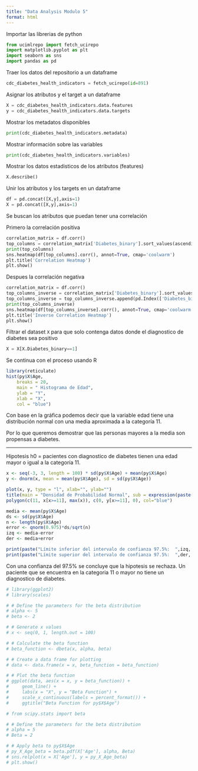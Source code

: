 ```yaml
---
title: "Data Analysis Modulo 5"
format: html
---
```


Importar las librerias de python

```python
from ucimlrepo import fetch_ucirepo
import matplotlib.pyplot as plt
import seaborn as sns
import pandas as pd
```

Traer los datos del repositorio a un dataframe

```python
cdc_diabetes_health_indicators = fetch_ucirepo(id=891) 
```

Asignar los atributos y el target a un dataframe

```python
X = cdc_diabetes_health_indicators.data.features 
y = cdc_diabetes_health_indicators.data.targets 
```

Mostrar los metadatos disponibles

```python
print(cdc_diabetes_health_indicators.metadata) 
```

Mostrar información sobre las variables

```python
print(cdc_diabetes_health_indicators.variables) 
```

Mostrar los datos estadisticos de los atributos (features)

```python
X.describe()
```

Unir los atributos y los targets en un dataframe

```python
df = pd.concat([X,y],axis=1)
X = pd.concat([X,y],axis=1)
```

Se buscan los atributos que puedan tener una correlación

Primero la correlación positiva

```python
correlation_matrix = df.corr()
top_columns = correlation_matrix['Diabetes_binary'].sort_values(ascending=False).head(5).index
print(top_columns)
sns.heatmap(df[top_columns].corr(), annot=True, cmap='coolwarm')
plt.title('Correlation Heatmap')
plt.show()
```

Despues la correlación negativa

```python
correlation_matrix = df.corr()
top_columns_inverse = correlation_matrix['Diabetes_binary'].sort_values(ascending=True).head(4).index
top_columns_inverse = top_columns_inverse.append(pd.Index(['Diabetes_binary']))
print(top_columns_inverse)
sns.heatmap(df[top_columns_inverse].corr(), annot=True, cmap='coolwarm')
plt.title('Inverse Correlation Heatmap')
plt.show()
```

Filtrar el dataset `X` para que solo contenga datos donde el diagnostico de diabetes sea positivo

```python
X = X[X.Diabetes_binary==1]
```

Se continua con el proceso usando R

```r
library(reticulate)
hist(py$X$Age,
    breaks = 20,
    main = " Histograma de Edad",
    ylab = "Y",
    xlab = "X", 
    col = "blue")
```

Con base en la gráfica podemos decir que la variable edad tiene una distribución normal con una media aproximada a la categoría 11.

Por lo que queremos demostrar que las personas mayores a la media son propensas a diabetes.

------------------------------------------------------------------------

Hipotesis h0 = pacientes con diagnostico de diabetes tienen una edad mayor o igual a la categoría 11.

```r
x <- seq(-3, 3, length = 100) * sd(py$X$Age) + mean(py$X$Age)
y <- dnorm(x, mean = mean(py$X$Age), sd = sd(py$X$Age))

plot(x, y, type = "l", xlab="", ylab="")
title(main = "Densidad de Probabilidad Normal", sub = expression(paste(mu == mean(py$X$Age), " y ", sigma == 1)))
polygon(c(11, x[x>=11], max(x)), c(0, y[x>=11], 0), col="blue")
```

```r
media <- mean(py$X$Age)
ds <- sd(py$X$Age)
n <- length(py$X$Age)
error <- qnorm(0.975)*ds/sqrt(n)
izq <- media-error
der <- media+error

print(paste("Límite inferior del intervalo de confianza 97.5%:  ",izq, sep=""))
print(paste("Límite superior del intervalo de confianza 97.5%:  ",der, sep=""))
```

Con una confianza del 97.5% se concluye que la hipotesis se rechaza. Un paciente que se encuentra en la categoria 11 o mayor no tiene un diagnostico de diabetes.

```r
# library(ggplot2)
# library(scales)

# # Define the parameters for the beta distribution
# alpha <- 5
# beta <- 2

# # Generate x values
# x <- seq(0, 1, length.out = 100)

# # Calculate the beta function
# beta_function <- dbeta(x, alpha, beta)

# # Create a data frame for plotting
# data <- data.frame(x = x, beta_function = beta_function)

# # Plot the beta function
# ggplot(data, aes(x = x, y = beta_function)) +
#     geom_line() +
#     labs(x = "X", y = "Beta Function") +
#     scale_x_continuous(labels = percent_format()) +
#     ggtitle("Beta Function for py$X$Age")

```

```python
# from scipy.stats import beta

# # Define the parameters for the beta distribution
# alpha = 5
# Beta = 2

# # Apply beta to py$X$Age
# py_X_Age_beta = beta.pdf(X['Age'], alpha, Beta)
# sns.relplot(x = X['Age'], y = py_X_Age_beta)
# plt.show()
```